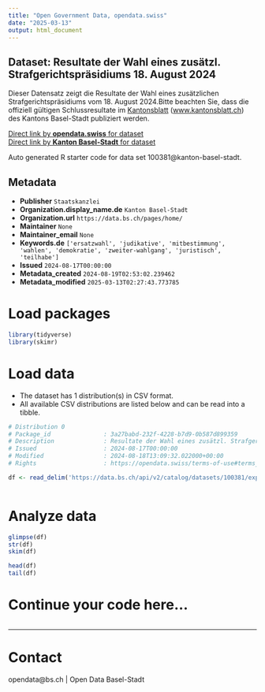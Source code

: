 ```yaml
---
title: "Open Government Data, opendata.swiss"
date: "2025-03-13"
output: html_document
---
```


## Dataset: Resultate der Wahl eines zusätzl. Strafgerichtspräsidiums 18. August 2024

Dieser Datensatz zeigt die Resultate der Wahl eines zusätzlichen Strafgerichtspräsidiums vom 18. August 2024.Bitte beachten Sie, dass die offiziell gültigen Schlussresultate im [Kantonsblatt](https://www.kantonsblatt.ch/#!/search/publications) ([www.kantonsblatt.ch](https://www.kantonsblatt.ch/#!/search/publications)) des Kantons Basel-Stadt publiziert werden.

[Direct link by **opendata.swiss** for dataset](https://opendata.swiss/de/dataset/resultate-der-wahl-eines-zusatzl-strafgerichtsprasidium-18-august-2024)<br>
[Direct link by **Kanton Basel-Stadt** for dataset](https://data.bs.ch/explore/dataset/100381/)

Auto generated R starter code for data set 100381@kanton-basel-stadt.

## Metadata

- **Publisher** `Staatskanzlei`
- **Organization.display_name.de** `Kanton Basel-Stadt`
- **Organization.url** `https://data.bs.ch/pages/home/`
- **Maintainer** `None`
- **Maintainer_email** `None`
- **Keywords.de** `['ersatzwahl', 'judikative', 'mitbestimmung', 'wahlen', 'demokratie', 'zweiter-wahlgang', 'juristisch', 'teilhabe']`
- **Issued** `2024-08-17T00:00:00`
- **Metadata_created** `2024-08-19T02:53:02.239462`
- **Metadata_modified** `2025-03-13T02:27:43.773785`


# Load packages

```r

library(tidyverse)
library(skimr)

```

# Load data

-   The dataset has 1 distribution(s) in CSV format.
-   All available CSV distributions are listed below and can be read into a tibble.

```r

# Distribution 0
# Package_id               : 3a27babd-232f-4228-b7d9-0b587d899359
# Description              : Resultate der Wahl eines zusätzl. Strafgerichtspräsidiums 18. August 2024 (csv)
# Issued                   : 2024-08-17T00:00:00
# Modified                 : 2024-08-18T13:09:32.022000+00:00
# Rights                   : https://opendata.swiss/terms-of-use#terms_by

df <- read_delim('https://data.bs.ch/api/v2/catalog/datasets/100381/exports/csv?use_labels=true')



```

# Analyze data

```r

glimpse(df)
str(df)
skim(df)

head(df)
tail(df)

```

# Continue your code here...

```r

```

------------------------------------------------------------------------

# Contact

opendata@bs.ch | Open Data Basel-Stadt
